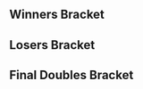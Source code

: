 {{DISPLAYTITLE:Zenith 2012: ''Melee'' Doubles Bracket}}{{SetGame|melee}}
{{tabs static
|name1=Overview
|link1=Zenith/2012/Melee
|name2=Singles Bracket
|link2=Zenith/2012/Melee/Singles Bracket
|name3=Doubles Bracket
|link3=Zenith/2012/Melee/Doubles Bracket
|This=3
}}
==Winners Bracket==
{{32DEDoublesWBracketA
<!-- ROUND 1 -->
|r1m1t1p1=Jman |r1m1t1p1flag=us
|r1m1t1p2=Mew2King |r1m1t1p2flag=us |r1m1t1score={{win}}
|r1m1t2p1=Bye |r1m1t2p1flag=
|r1m1t2p2=Bye |r1m1t2p2flag= |r1m1t2score=
|r1m1win=1

|r1m2t1p1=Phish-it |r1m2t1p1flag=us
|r1m2t1p2=Green Ranger |r1m2t1p2flag=us |r1m2t1score=2
|r1m2t2p1=Sensei |r1m2t2p1flag=
|r1m2t2p2=B337 |r1m2t2p2flag= |r1m2t2score=0
|r1m2win=1
|r1m2t1p1char1=dk |r1m2t1p1stock1=2 |r1m2t1p2char1=dk |r1m2t1p2stock1=2
|r1m2t2p1char1=sheik |r1m2t2p1stock1=0 |r1m2t2p2char1=jigglypuff |r1m2t2p2stock1=0 |r1m2win1=1 |r1m2stage1=Battlefield
|r1m2t1p1char2=dk |r1m2t1p1stock2=1 |r1m2t1p2char2=dk |r1m2t1p2stock2=2
|r1m2t2p1char2=sheik |r1m2t2p1stock2=0 |r1m2t2p2char2=jigglypuff |r1m2t2p2stock2=0 |r1m2win2=1 |r1m2stage2=Pokémon Stadium
|r1m2details={{BracketMatchDetails|preview=|lrthread=|interview=|recap=|comment=|live=|vod=https://youtu.be/i-I1vGeO9zE}}

|r1m3t1p1=KevinM |r1m3t1p1flag=us
|r1m3t1p2=Mafia |r1m3t1p2flag=us |r1m3t1score={{win}}
|r1m3t2p1=Bye |r1m3t2p1flag=
|r1m3t2p2=Bye |r1m3t2p2flag= |r1m3t2score=
|r1m3win=1

|r1m4t1p1=Lambchops |r1m4t1p1flag=us
|r1m4t1p2=Nando |r1m4t1p2flag=us |r1m4t1score={{win}}
|r1m4t2p1=Bye |r1m4t2p1flag=
|r1m4t2p2=Bye |r1m4t2p2flag= |r1m4t2score=
|r1m4win=1

|r1m5t1p1=DJ Nintendo |r1m5t1p1flag=us
|r1m5t1p2=Alukard |r1m5t1p2flag=us |r1m5t1score={{win}}
|r1m5t2p1=Bye |r1m5t2p1flag=
|r1m5t2p2=Bye |r1m5t2p2flag= |r1m5t2score=
|r1m5win=1

|r1m6t1p1=Vudujin |r1m6t1p1flag=us
|r1m6t1p2=Lyme |r1m6t1p2flag=us |r1m6t1score={{win}}
|r1m6t2p1=Gunz |r1m6t2p1flag=
|r1m6t2p2=Randell |r1m6t2p2flag= |r1m6t2score=
|r1m6win=1

|r1m7t1p1=Cactuar |r1m7t1p1flag=us
|r1m7t1p2=DoH |r1m7t1p2flag=us |r1m7t1score={{win}}
|r1m7t2p1=Bye |r1m7t2p1flag=
|r1m7t2p2=Bye |r1m7t2p2flag= |r1m7t2score=
|r1m7win=1

|r1m8t1p1=Captain Crunch |r1m8t1p1flag=us
|r1m8t1p2=Pi |r1m8t1p2flag=us |r1m8t1score={{win}}
|r1m8t2p1=Smashjin |r1m8t2p1flag=us
|r1m8t2p2=Knut |r1m8t2p2flag=us |r1m8t2score=
|r1m8win=1

|r1m9t1p1=Hungrybox |r1m9t1p1flag=us
|r1m9t1p2=Hax |r1m9t1p2flag=us |r1m9t1score={{win}}
|r1m9t2p1=Bye |r1m9t2p1flag=
|r1m9t2p2=Bye |r1m9t2p2flag= |r1m9t2score=
|r1m9win=1

|r1m10t1p1=Dionis |r1m10t1p1flag=
|r1m10t1p2=Benteezy |r1m10t1p2flag=us |r1m10t1score={{win}}
|r1m10t2p1=Teck7 |r1m10t2p1flag=
|r1m10t2p2=Clowyoter |r1m10t2p2flag= |r1m10t2score=
|r1m10win=1

|r1m11t1p1=PC Chris |r1m11t1p1flag=us
|r1m11t1p2=OTG |r1m11t1p2flag=us |r1m11t1score={{win}}
|r1m11t2p1=Bye |r1m11t2p1flag=
|r1m11t2p2=Bye |r1m11t2p2flag= |r1m11t2score=
|r1m11win=1

|r1m12t1p1=The Moon |r1m12t1p1flag=us
|r1m12t1p2=Mark |r1m12t1p2flag= |r1m12t1score={{win}}
|r1m12t2p1=Bye |r1m12t2p1flag=
|r1m12t2p2=Bye |r1m12t2p2flag= |r1m12t2score=
|r1m12win=1

|r1m13t1p1=Dr. PeePee |r1m13t1p1flag=us
|r1m13t1p2=Everlasting Yayuhzz |r1m13t1p2flag=us |r1m13t1score={{win}}
|r1m13t2p1=Bye |r1m13t2p1flag=
|r1m13t2p2=Bye |r1m13t2p2flag= |r1m13t2score=
|r1m13win=1

|r1m14t1p1=D1 |r1m14t1p1flag=us
|r1m14t1p2=Crismas |r1m14t1p2flag=us |r1m14t1score={{win}}
|r1m14t2p1=Lupe |r1m14t2p1flag=
|r1m14t2p2=Nick |r1m14t2p2flag= |r1m14t2score=
|r1m14win=1

|r1m15t1p1=ChuDat |r1m15t1p1flag=us
|r1m15t1p2=Tec0 |r1m15t1p2flag=us |r1m15t1score={{win}}
|r1m15t2p1=Bye |r1m15t2p1flag=
|r1m15t2p2=Bye |r1m15t2p2flag= |r1m15t2score=
|r1m15win=1

|r1m16t1p1=G$ |r1m16t1p1flag=us
|r1m16t1p2=Swift |r1m16t1p2flag=us |r1m16t1score={{win}}
|r1m16t2p1=Bye |r1m16t2p1flag=
|r1m16t2p2=Bye |r1m16t2p2flag= |r1m16t2score=
|r1m16win=1

<!-- ROUND 2 -->
|r2m1t1p1=Jman |r2m1t1p1flag=us
|r2m1t1p2=Mew2King |r2m1t1p2flag=us |r2m1t1score={{win}}
|r2m1t2p1=Phish-it |r2m1t2p1flag=us
|r2m1t2p2=Green Ranger |r2m1t2p2flag=us |r2m1t2score=
|r2m1win=1

|r2m2t1p1=KevinM |r2m2t1p1flag=us
|r2m2t1p2=Mafia |r2m2t1p2flag=us |r2m2t1score={{win}}
|r2m2t2p1=Lambchops |r2m2t2p1flag=us
|r2m2t2p2=Nando |r2m2t2p2flag=us |r2m2t2score=
|r2m2win=1

|r2m3t1p1=DJ Nintendo |r2m3t1p1flag=us
|r2m3t1p2=Alukard |r2m3t1p2flag=us |r2m3t1score=2
|r2m3t2p1=Vudujin |r2m3t2p1flag=us
|r2m3t2p2=Lyme |r2m3t2p2flag=us |r2m3t2score=0
|r2m3win=1
|r2m3t1p1char1=bowser |r2m3t1p1stock1=1 |r2m3t1p2char1=fox |r2m3t1p2stock1=2
|r2m3t2p1char1=luigi |r2m3t2p1stock1=0 |r2m3t2p2char1=marth |r2m3t2p2stock1=0 |r2m3win1=1 |r2m3stage1=Dream Land
|r2m3t1p1char2=bowser |r2m3t1p1stock2=1 |r2m3t1p2char2=fox |r2m3t1p2stock2=1
|r2m3t2p1char2=luigi |r2m3t2p1stock2=0 |r2m3t2p2char2=marth |r2m3t2p2stock2=0 |r2m3win2=1 |r2m3stage2=Yoshi's Story
|r2m3details={{BracketMatchDetails|preview=|lrthread=|interview=|recap=|comment=|live=|vod=https://youtu.be/-bQjg_IZVcs}}

|r2m4t1p1=Cactuar |r2m4t1p1flag=us
|r2m4t1p2=DoH |r2m4t1p2flag=us |r2m4t1score={{win}}
|r2m4t2p1=Captain Crunch |r2m4t2p1flag=us
|r2m4t2p2=Pi |r2m4t2p2flag=us |r2m4t2score=
|r2m4win=1

|r2m5t1p1=Hungrybox |r2m5t1p1flag=us
|r2m5t1p2=Hax |r2m5t1p2flag=us |r2m5t1score={{win}}
|r2m5t2p1=Dionis |r2m5t2p1flag=
|r2m5t2p2=Benteezy |r2m5t2p2flag=us |r2m5t2score=
|r2m5win=1

|r2m6t1p1=PC Chris |r2m6t1p1flag=us
|r2m6t1p2=OTG |r2m6t1p2flag=us |r2m6t1score={{win}}
|r2m6t2p1=The Moon |r2m6t2p1flag=us
|r2m6t2p2=Mark |r2m6t2p2flag= |r2m6t2score=
|r2m6win=1

|r2m7t1p1=Dr. PeePee |r2m7t1p1flag=us
|r2m7t1p2=Everlasting Yayuhzz |r2m7t1p2flag=us |r2m7t1score={{win}}
|r2m7t2p1=D1 |r2m7t2p1flag=us
|r2m7t2p2=Crismas |r2m7t2p2flag=us |r2m7t2score=
|r2m7win=1

|r2m8t1p1=ChuDat |r2m8t1p1flag=us
|r2m8t1p2=Tec0 |r2m8t1p2flag=us |r2m8t1score=0
|r2m8t2p1=G$ |r2m8t2p1flag=us
|r2m8t2p2=Swift |r2m8t2p2flag=us |r2m8t2score=2
|r2m8win=2
|r2m8t1p1char1=ic |r2m8t1p1stock1=0 |r2m8t1p2char1=sheik |r2m8t1p2stock1=0
|r2m8t2p1char1=falco |r2m8t2p1stock1=1 |r2m8t2p2char1=fox |r2m8t2p2stock1=1 |r2m8win1=2 |r2m8stage1=Final Destination
|r2m8t1p1char2=ic |r2m8t1p1stock2=0 |r2m8t1p2char2=sheik |r2m8t1p2stock2=0
|r2m8t2p1char2=falco |r2m8t2p1stock2=1 |r2m8t2p2char2=fox |r2m8t2p2stock2=1 |r2m8win2=2 |r2m8stage2=Dream Land
|r2m8details={{BracketMatchDetails|preview=|lrthread=|interview=|recap=|comment=|live=|vod=https://youtu.be/hDZr3vEFJOU}}

<!-- ROUND 3 -->
|r3m1t1p1=Jman |r3m1t1p1flag=us
|r3m1t1p2=Mew2King |r3m1t1p2flag=us |r3m1t1score=2
|r3m1t2p1=KevinM |r3m1t2p1flag=us
|r3m1t2p2=Mafia |r3m1t2p2flag=us |r3m1t2score=0
|r3m1win=1
|r3m1t1p1char1=fox |r3m1t1p1stock1=1 |r3m1t1p2char1=sheik |r3m1t1p2stock1=2
|r3m1t2p1char1=fox |r3m1t2p1stock1=0 |r3m1t2p2char1=peach |r3m1t2p2stock1=0 |r3m1win1=1 |r3m1stage1=Final Destination
|r3m1t1p1char2=fox |r3m1t1p1stock2=1 |r3m1t1p2char2=fox |r3m1t1p2stock2=2
|r3m1t2p1char2=fox |r3m1t2p1stock2=0 |r3m1t2p2char2=cf |r3m1t2p2stock2=0 |r3m1win2=1 |r3m1stage2=Final Destination
|r3m1details={{BracketMatchDetails|preview=|lrthread=|interview=|recap=|comment=|live=|vod=https://youtu.be/RxFElVE8668}}

|r3m2t1p1=DJ Nintendo |r3m2t1p1flag=us
|r3m2t1p2=Alukard |r3m2t1p2flag=us |r3m2t1score=0
|r3m2t2p1=Cactuar |r3m2t2p1flag=us
|r3m2t2p2=DoH |r3m2t2p2flag=us |r3m2t2score=2
|r3m2win=2
|r3m2t1p1char1=bowser |r3m2t1p1stock1=0 |r3m2t1p2char1=fox |r3m2t1p2stock1=0
|r3m2t2p1char1=fox |r3m2t2p1stock1=2 |r3m2t2p2char1=peach |r3m2t2p2stock1=1 |r3m2win1=2 |r3m2stage1=Battlefield
|r3m2t1p1char2=bowser |r3m2t1p1stock2=0 |r3m2t1p2char2=fox |r3m2t1p2stock2=0
|r3m2t2p1char2=fox |r3m2t2p1stock2=0 |r3m2t2p2char2=peach |r3m2t2p2stock2=1 |r3m2win2=2 |r3m2stage2=Pokémon Stadium
|r3m2details={{BracketMatchDetails|preview=|lrthread=|interview=|recap=|comment=|live=|vod=https://youtu.be/WgQTXa3ZzSY}}

|r3m3t1p1=Hungrybox |r3m3t1p1flag=us
|r3m3t1p2=Hax |r3m3t1p2flag=us |r3m3t1score=2
|r3m3t2p1=PC Chris |r3m3t2p1flag=us
|r3m3t2p2=OTG |r3m3t2p2flag=us |r3m3t2score=0
|r3m3win=1
|r3m3t1p1char1=jigglypuff |r3m3t1p1stock1=1 |r3m3t1p2char1=cf |r3m3t1p2stock1=1
|r3m3t2p1char1=fox |r3m3t2p1stock1=0 |r3m3t2p2char1=doc |r3m3t2p2stock1=0 |r3m3win1=1 |r3m3stage1=Final Destination
|r3m3t1p1char2=jigglypuff |r3m3t1p1stock2=1 |r3m3t1p2char2=cf |r3m3t1p2stock2=1
|r3m3t2p1char2=fox |r3m3t2p1stock2=0 |r3m3t2p2char2=doc |r3m3t2p2stock2=0 |r3m3win2=1 |r3m3stage2=Pokémon Stadium
|r3m3details={{BracketMatchDetails|preview=|lrthread=|interview=|recap=|comment=|live=|vod=https://youtu.be/u8hhv5dUj8k}}

|r3m4t1p1=Dr. PeePee |r3m4t1p1flag=us
|r3m4t1p2=Everlasting Yayuhzz |r3m4t1p2flag=us |r3m4t1score={{win}}
|r3m4t2p1=G$ |r3m4t2p1flag=us
|r3m4t2p2=Swift |r3m4t2p2flag=us |r3m4t2score=
|r3m4win=1

<!-- ROUND 4 -->
|r4m1t1p1=Jman |r4m1t1p1flag=us
|r4m1t1p2=Mew2King |r4m1t1p2flag=us |r4m1t1score=3
|r4m1t2p1=Cactuar |r4m1t2p1flag=us
|r4m1t2p2=DoH |r4m1t2p2flag=us |r4m1t2score=0
|r4m1win=1
|r4m1t1p1char1=fox |r4m1t1p1stock1=1 |r4m1t1p2char1=sheik |r4m1t1p2stock1=3
|r4m1t2p1char1=fox |r4m1t2p1stock1=0 |r4m1t2p2char1=peach |r4m1t2p2stock1=0 |r4m1win1=1 |r4m1stage1=Final Destination
|r4m1t1p1char2=fox |r4m1t1p1stock2=0 |r4m1t1p2char2=sheik |r4m1t1p2stock2=1
|r4m1t2p1char2=fox |r4m1t2p1stock2=0 |r4m1t2p2char2=peach |r4m1t2p2stock2=0 |r4m1win2=1 |r4m1stage2=Yoshi's Story
|r4m1t1p1char3=fox |r4m1t1p1stock3=1 |r4m1t1p2char3=sheik |r4m1t1p2stock3=1
|r4m1t2p1char3=fox |r4m1t2p1stock3=0 |r4m1t2p2char3=peach |r4m1t2p2stock3=0 |r4m1win3=1 |r4m1stage3=Yoshi's Story
|r4m1details={{BracketMatchDetails|preview=|lrthread=|interview=|recap=|comment=|live=|vod=https://youtu.be/0dp11tMgocA}}

|r4m2t1p1=Hungrybox |r4m2t1p1flag=us
|r4m2t1p2=Hax |r4m2t1p2flag=us |r4m2t1score=0
|r4m2t2p1=Dr. PeePee |r4m2t2p1flag=us
|r4m2t2p2=Everlasting Yayuhzz |r4m2t2p2flag=us |r4m2t2score=3
|r4m2win=2
|r4m2t1p1char1=jigglypuff |r4m2t1p1stock1=0 |r4m2t1p2char1=cf |r4m2t1p2stock1=0
|r4m2t2p1char1=falco |r4m2t2p1stock1=1 |r4m2t2p2char1=fox |r4m2t2p2stock1=2 |r4m2win1=2 |r4m2stage1=Final Destination
|r4m2t1p1char2=jigglypuff |r4m2t1p1stock2=0 |r4m2t1p2char2=cf |r4m2t1p2stock2=0
|r4m2t2p1char2=falco |r4m2t2p1stock2=1 |r4m2t2p2char2=fox |r4m2t2p2stock2=1 |r4m2win2=2 |r4m2stage2=Dream Land
|r4m2t1p1char3=jigglypuff |r4m2t1p1stock3=0 |r4m2t1p2char3=cf |r4m2t1p2stock3=0
|r4m2t2p1char3=falco |r4m2t2p1stock3=1 |r4m2t2p2char3=fox |r4m2t2p2stock3=1 |r4m2win3=2 |r4m2stage3=Dream Land
|r4m2details={{BracketMatchDetails|preview=|lrthread=|interview=|recap=|comment=|live=|vod=https://youtu.be/NneUPp46hUY}}
}}

==Losers Bracket==
{{24DEDoublesLBracketSmwA
|tourneylink=Zenith/2012/Melee
|tourneyname=Zenith 2012
|l1placement=17-24
|l2placement=13-16
|l3placement=9-12
|l4placement=7-8
|l5placement=5-6
|column-width=150
<!-- ROUND 1 -->
|l1m1t1p1=Sensei |l1m1t1p1flag=
|l1m1t1p2=B337 |l1m1t1p2flag= |l1m1t1score=
|l1m1t2p1=Vudujin |l1m1t2p1flag=us
|l1m1t2p2=Lyme |l1m1t2p2flag=us |l1m1t2score={{win}}
|l1m1win=2

|l1m2t1p1=Bye |l1m2t1p1flag=
|l1m2t1p2=Bye |l1m2t1p2flag= |l1m2t1score=
|l1m2t2p1=Captain Crunch |l1m2t2p1flag=us
|l1m2t2p2=Pi |l1m2t2p2flag=us |l1m2t2score={{win}}
|l1m2win=2

|l1m3t1p1=Gunz |l1m3t1p1flag=
|l1m3t1p2=Randell |l1m3t1p2flag= |l1m3t1score=
|l1m3t2p1=Phish-it |l1m3t2p1flag=us
|l1m3t2p2=Green Ranger |l1m3t2p2flag=us |l1m3t2score={{win}}
|l1m3win=2

|l1m4t1p1=Smashjin |l1m4t1p1flag=us
|l1m4t1p2=Knut |l1m4t1p2flag=us |l1m4t1score=
|l1m4t2p1=Lambchops |l1m4t2p1flag=us
|l1m4t2p2=Nando |l1m4t2p2flag=us |l1m4t2score={{win}}
|l1m4win=2

|l1m5t1p1=Teck7 |l1m5t1p1flag=
|l1m5t1p2=Clowyoter |l1m5t1p2flag= |l1m5t1score=
|l1m5t2p1=D1 |l1m5t2p1flag=us
|l1m5t2p2=Crismas |l1m5t2p2flag=us |l1m5t2score={{win}}
|l1m5win=2

|l1m6t1p1=Bye |l1m6t1p1flag=
|l1m6t1p2=Bye |l1m6t1p2flag= |l1m6t1score=
|l1m6t2p1=ChuDat |l1m6t2p1flag=us
|l1m6t2p2=Tec0 |l1m6t2p2flag=us |l1m6t2score={{win}}
|l1m6win=2

|l1m7t1p1=Lupe |l1m7t1p1flag=
|l1m7t1p2=Nick |l1m7t1p2flag= |l1m7t1score=
|l1m7t2p1=Dionis |l1m7t2p1flag=
|l1m7t2p2=Benteezy |l1m7t2p2flag=us |l1m7t2score={{win}}
|l1m7win=2

|l1m8t1p1=Bye |l1m8t1p1flag=
|l1m8t1p2=Bye |l1m8t1p2flag= |l1m8t1score=
|l1m8t2p1=The Moon |l1m8t2p1flag=us
|l1m8t2p2=Mark |l1m8t2p2flag= |l1m8t2score={{win}}
|l1m8win=2

<!-- ROUND 2 -->
|l2m1t1p1=Vudujin |l2m1t1p1flag=us
|l2m1t1p2=Lyme |l2m1t1p2flag=us |l2m1t1score=
|l2m1t2p1=Captain Crunch |l2m1t2p1flag=us
|l2m1t2p2=Pi |l2m1t2p2flag=us |l2m1t2score={{win}}
|l2m1win=2

|l2m2t1p1=Phish-it |l2m2t1p1flag=us
|l2m2t1p2=Green Ranger |l2m2t1p2flag=us |l2m2t1score=
|l2m2t2p1=Lambchops |l2m2t2p1flag=us
|l2m2t2p2=Nando |l2m2t2p2flag=us |l2m2t2score={{win}}
|l2m2win=2

|l2m3t1p1=D1 |l2m3t1p1flag=us
|l2m3t1p2=Crismas |l2m3t1p2flag=us |l2m3t1score=
|l2m3t2p1=ChuDat |l2m3t2p1flag=us
|l2m3t2p2=Tec0 |l2m3t2p2flag=us |l2m3t2score={{win}}
|l2m3win=2

|l2m4t1p1=Dionis |l2m4t1p1flag=
|l2m4t1p2=Benteezy |l2m4t1p2flag=us |l2m4t1score={{win}}
|l2m4t2p1=The Moon |l2m4t2p1flag=us
|l2m4t2p2=Mark |l2m4t2p2flag= |l2m4t2score=
|l2m4win=1

<!-- ROUND 3 -->
|l3m1t1p1=PC Chris |l3m1t1p1flag=us
|l3m1t1p2=OTG |l3m1t1p2flag=us |l3m1t1score={{win}}
|l3m1t2p1=Captain Crunch |l3m1t2p1flag=us
|l3m1t2p2=Pi |l3m1t2p2flag=us |l3m1t2score=
|l3m1win=1

|l3m2t1p1=G$ |l3m2t1p1flag=us
|l3m2t1p2=Swift |l3m2t1p2flag=us |l3m2t1score={{win}}
|l3m2t2p1=Lambchops |l3m2t2p1flag=us
|l3m2t2p2=Nando |l3m2t2p2flag=us |l3m2t2score=
|l3m2win=1

|l3m3t1p1=KevinM |l3m3t1p1flag=us
|l3m3t1p2=Mafia |l3m3t1p2flag=us |l3m3t1score={{win}}
|l3m3t2p1=ChuDat |l3m3t2p1flag=us
|l3m3t2p2=Tec0 |l3m3t2p2flag=us |l3m3t2score=
|l3m3win=1

|l3m4t1p1=DJ Nintendo |l3m4t1p1flag=us
|l3m4t1p2=Alukard |l3m4t1p2flag=us |l3m4t1score=2
|l3m4t2p1=Dionis |l3m4t2p1flag=
|l3m4t2p2=Benteezy |l3m4t2p2flag=us |l3m4t2score=1
|l3m4win=1
|l3m4t1p1char1=bowser |l3m4t1p1stock1=2 |l3m4t1p2char1=fox |l3m4t1p2stock1=1
|l3m4t2p1char1=ganon |l3m4t2p1stock1=0 |l3m4t2p2char1=fox |l3m4t2p2stock1=0 |l3m4win1=1 |l3m4stage1=Pokémon Stadium
|l3m4t1p1char2=bowser |l3m4t1p1stock2=0 |l3m4t1p2char2=fox |l3m4t1p2stock2=0
|l3m4t2p1char2=ganon |l3m4t2p1stock2=1 |l3m4t2p2char2=fox |l3m4t2p2stock2=1 |l3m4win2=2 |l3m4stage2=Pokémon Stadium
|l3m4t1p1char3=bowser |l3m4t1p1stock3=3 |l3m4t1p2char3=fox |l3m4t1p2stock3=2
|l3m4t2p1char3=ganon |l3m4t2p1stock3=0 |l3m4t2p2char3=fox |l3m4t2p2stock3=0 |l3m4win3=1 |l3m4stage3=Battlefield
|l3m4details={{BracketMatchDetails|preview=|lrthread=|interview=|recap=|comment=|live=|vod=https://youtu.be/WjKnC9vbyQE}}

<!-- ROUND 4 -->
|l4m1t1p1=PC Chris |l4m1t1p1flag=us
|l4m1t1p2=OTG |l4m1t1p2flag=us |l4m1t1score={{win}}
|l4m1t2p1=G$ |l4m1t2p1flag=us
|l4m1t2p2=Swift |l4m1t2p2flag=us |l4m1t2score=
|l4m1win=1

|l4m2t1p1=KevinM |l4m2t1p1flag=us
|l4m2t1p2=Mafia |l4m2t1p2flag=us |l4m2t1score=
|l4m2t2p1=DJ Nintendo |l4m2t2p1flag=us
|l4m2t2p2=Alukard |l4m2t2p2flag=us |l4m2t2score={{win}}
|l4m2win=2

<!-- ROUND 5 -->
|l5m1t1p1=Cactuar |l5m1t1p1flag=us
|l5m1t1p2=DoH |l5m1t1p2flag=us |l5m1t1score=0
|l5m1t2p1=PC Chris |l5m1t2p1flag=us
|l5m1t2p2=OTG |l5m1t2p2flag=us |l5m1t2score=2
|l5m1win=2
|l5m1t1p1char1=fox |l5m1t1p1stock1=0 |l5m1t1p2char1=peach |l5m1t1p2stock1=0
|l5m1t2p1char1=fox |l5m1t2p1stock1=1 |l5m1t2p2char1=doc |l5m1t2p2stock1=0 |l5m1win1=2 |l5m1stage1=Final Destination
|l5m1t1p1char2=fox |l5m1t1p1stock2=0 |l5m1t1p2char2=peach |l5m1t1p2stock2=0
|l5m1t2p1char2=fox |l5m1t2p1stock2=1 |l5m1t2p2char2=doc |l5m1t2p2stock2=1 |l5m1win2=2 |l5m1stage2=Dream Land
|l5m1details={{BracketMatchDetails|preview=|lrthread=|interview=|recap=|comment=|live=|vod=https://youtu.be/jBMQVq18F6E}}

|l5m2t1p1=Hungrybox |l5m2t1p1flag=us
|l5m2t1p2=Hax |l5m2t1p2flag=us |l5m2t1score={{win}}
|l5m2t2p1=DJ Nintendo |l5m2t2p1flag=us
|l5m2t2p2=Alukard |l5m2t2p2flag=us |l5m2t2score=
|l5m2win=1
}}
<onlyinclude>
==Final Doubles Bracket==
{{DEFinalDoublesSmwBracket
|tourneylink=Zenith/2012/Melee
|tourneyname=Zenith 2012
|l1placement=4
|r2placement=3
|r3loserplacement=2
|r3winnerplacement=1
|column-width=175
<!-- FROM WINNERS -->
|r1m1t1p1=Jman |r1m1t1p1flag=us
|r1m1t1p2=Mew2King |r1m1t1p2flag=us |r1m1t1score=3
|r1m1t2p1=Dr. PeePee |r1m1t2p1flag=us
|r1m1t2p2=Everlasting Yayuhzz |r1m1t2p2flag=us |r1m1t2score=1
|r1m1win=1
|r1m1t1p1char1=fox |r1m1t1p1stock1=0 |r1m1t1p2char1=sheik |r1m1t1p2stock1=0
|r1m1t2p1char1=falco |r1m1t2p1stock1=1 |r1m1t2p2char1=fox |r1m1t2p2stock1=1 |r1m1win1=2 |r1m1stage1=Final Destination
|r1m1t1p1char2=fox |r1m1t1p1stock2=0 |r1m1t1p2char2=sheik |r1m1t1p2stock2=1
|r1m1t2p1char2=falco |r1m1t2p1stock2=0 |r1m1t2p2char2=fox |r1m1t2p2stock2=0 |r1m1win2=1 |r1m1stage2=Dream Land
|r1m1t1p1char3=fox |r1m1t1p1stock3=1 |r1m1t1p2char3=sheik |r1m1t1p2stock3=2
|r1m1t2p1char3=falco |r1m1t2p1stock3=0 |r1m1t2p2char3=fox |r1m1t2p2stock3=0 |r1m1win3=1 |r1m1stage3=Dream Land
|r1m1t1p1char4=fox |r1m1t1p1stock4=3 |r1m1t1p2char4=sheik |r1m1t1p2stock4=1
|r1m1t2p1char4=falco |r1m1t2p1stock4=0 |r1m1t2p2char4=fox |r1m1t2p2stock4=0 |r1m1win4=1 |r1m1stage4=Final Destination
|r1m1details={{BracketMatchDetails|preview=|lrthread=|interview=|recap=|comment=|live=|vod=https://youtu.be/vv6IurJFuVM}}

<!-- FROM LOSERS -->
|l1m1t1p1=PC Chris |l1m1t1p1flag=us
|l1m1t1p2=OTG |l1m1t1p2flag=us |l1m1t1score=
|l1m1t2p1=Hungrybox |l1m1t2p1flag=us
|l1m1t2p2=Hax |l1m1t2p2flag=us |l1m1t2score={{win}}
|l1m1win=2

<!-- LOSERS FINALS -->
|r2m1t1p1=Dr. PeePee |r2m1t1p1flag=us
|r2m1t1p2=Everlasting Yayuhzz |r2m1t1p2flag=us |r2m1t1score=3
|r2m1t2p1=Hungrybox |r2m1t2p1flag=us
|r2m1t2p2=Hax |r2m1t2p2flag=us |r2m1t2score=1
|r2m1win=1
|r2m1t1p1char1=falco |r2m1t1p1stock1=0 |r2m1t1p2char1=fox |r2m1t1p2stock1=1
|r2m1t2p1char1=jigglypuff |r2m1t2p1stock1=0 |r2m1t2p2char1=cf |r2m1t2p2stock1=0 |r2m1win1=1 |r2m1stage1=Final Destination
|r2m1t1p1char2=falco |r2m1t1p1stock2=0 |r2m1t1p2char2=fox |r2m1t1p2stock2=0
|r2m1t2p1char2=jigglypuff |r2m1t2p1stock2=3 |r2m1t2p2char2=cf |r2m1t2p2stock2=1 |r2m1win2=2 |r2m1stage2=Final Destination
|r2m1t1p1char3=falco |r2m1t1p1stock3=1 |r2m1t1p2char3=fox |r2m1t1p2stock3=2
|r2m1t2p1char3=jigglypuff |r2m1t2p1stock3=0 |r2m1t2p2char3=cf |r2m1t2p2stock3=0 |r2m1win3=1 |r2m1stage3=Final Destination
|r2m1t1p1char4=falco |r2m1t1p1stock4=2 |r2m1t1p2char4=fox |r2m1t1p2stock4=2
|r2m1t2p1char4=jigglypuff |r2m1t2p1stock4=0 |r2m1t2p2char4=cf |r2m1t2p2stock4=0 |r2m1win4=1 |r2m1stage4=Dream Land
|r2m1details={{BracketMatchDetails|preview=|lrthread=|interview=|recap=|comment=|live=|vod=https://youtu.be/hGmGTjpS7Ns}}

<!-- GRAND FINALS -->
|r3m1t1p1=Jman |r3m1t1p1flag=us
|r3m1t1p2=Mew2King |r3m1t1p2flag=us |r3m1t1score=3
|r3m1t2p1=Dr. PeePee |r3m1t2p1flag=us
|r3m1t2p2=Everlasting Yayuhzz |r3m1t2p2flag=us |r3m1t2score=0
|r3m1win=1
|r3m1t1p1char1=fox |r3m1t1p1stock1=2 |r3m1t1p2char1=sheik |r3m1t1p2stock1=1
|r3m1t2p1char1=falco |r3m1t2p1stock1=0 |r3m1t2p2char1=fox |r3m1t2p2stock1=0 |r3m1win1=1 |r3m1stage1=Dream Land
|r3m1t1p1char2=fox |r3m1t1p1stock2=1 |r3m1t1p2char2=sheik |r3m1t1p2stock2=2
|r3m1t2p1char2=falco |r3m1t2p1stock2=0 |r3m1t2p2char2=fox |r3m1t2p2stock2=0 |r3m1win2=1 |r3m1stage2=Final Destination
|r3m1t1p1char3=fox |r3m1t1p1stock3=1 |r3m1t1p2char3=sheik |r3m1t1p2stock3=2
|r3m1t2p1char3=falco |r3m1t2p1stock3=0 |r3m1t2p2char3=fox |r3m1t2p2stock3=0 |r3m1win3=1 |r3m1stage3=Final Destination
|r3m1details={{BracketMatchDetails|preview=|lrthread=|interview=|recap=|comment=|live=|vod=https://youtu.be/ryNLV5hu-Bg}}
}}
</onlyinclude>
